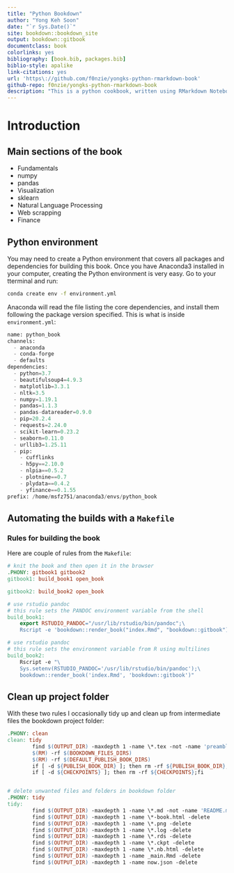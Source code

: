 ```yaml
---
title: "Python Bookdown"
author: "Yong Keh Soon"
date: "`r Sys.Date()`"
site: bookdown::bookdown_site
output: bookdown::gitbook
documentclass: book
colorlinks: yes
bibliography: [book.bib, packages.bib]
biblio-style: apalike
link-citations: yes
url: 'https\://github.com/f0nzie/yongks-python-rmarkdown-book'
github-repo: f0nzie/yongks-python-rmarkdown-book
description: "This is a python cookbook, written using RMarkdown Notebook. It is made possible by using reticulate R library as the bridge between R and Python."
---
```



# Introduction {-}


## Main sections of the book {-}

* Fundamentals
* numpy
* pandas
* Visualization
* sklearn
* Natural Language Processing
* Web scrapping
* Finance




## Python environment {-}
You may need to create a Python environment that covers all packages and dependencies for building this book. Once you have Anaconda3 installed in your computer, creating the Python environment is very easy. Go to your tterminal and run:

```bash
conda create env -f environment.yml
```

Anaconda will read the file listing the core dependencies, and install them following the package version specified. This is what is inside `environment.yml`:

```python
name: python_book
channels:
  - anaconda
  - conda-forge
  - defaults
dependencies:
  - python=3.7
  - beautifulsoup4=4.9.3
  - matplotlib=3.3.1
  - nltk=3.5
  - numpy=1.19.1
  - pandas=1.1.3
  - pandas-datareader=0.9.0
  - pip=20.2.4
  - requests=2.24.0
  - scikit-learn=0.23.2
  - seaborn=0.11.0
  - urllib3=1.25.11
  - pip:
    - cufflinks
    - h5py==2.10.0
    - nlpia==0.5.2
    - plotnine==0.7
    - plydata==0.4.2
    - yfinance==0.1.55
prefix: /home/msfz751/anaconda3/envs/python_book
```



## Automating the builds with a `Makefile` {-}


### Rules for building the book
Here are couple of rules from the `Makefile`:

```makefile
# knit the book and then open it in the browser
.PHONY: gitbook1 gitbook2
gitbook1: build_book1 open_book

gitbook2: build_book2 open_book

# use rstudio pandoc
# this rule sets the PANDOC environment variable from the shell
build_book1:
	export RSTUDIO_PANDOC="/usr/lib/rstudio/bin/pandoc";\
	Rscript -e 'bookdown::render_book("index.Rmd", "bookdown::gitbook")'

# use rstudio pandoc
# this rule sets the environment variable from R using multilines
build_book2:
	Rscript -e "\
	Sys.setenv(RSTUDIO_PANDOC='/usr/lib/rstudio/bin/pandoc');\
	bookdown::render_book('index.Rmd', 'bookdown::gitbook')"
```

## Clean up project folder
With these two rules I occasionally tidy up and clean up from intermediate files the bookdown project folder:

```makefile
.PHONY: clean
clean: tidy
		find $(OUTPUT_DIR) -maxdepth 1 -name \*.tex -not -name 'preamble.tex' -delete
		$(RM) -rf $(BOOKDOWN_FILES_DIRS)
		$(RM) -rf $(DEFAULT_PUBLISH_BOOK_DIRS)
		if [ -d ${PUBLISH_BOOK_DIR} ]; then rm -rf ${PUBLISH_BOOK_DIR};fi
		if [ -d ${CHECKPOINTS} ]; then rm -rf ${CHECKPOINTS};fi


# delete unwanted files and folders in bookdown folder
.PHONY: tidy
tidy:
		find $(OUTPUT_DIR) -maxdepth 1 -name \*.md -not -name 'README.md' -delete
		find $(OUTPUT_DIR) -maxdepth 1 -name \*-book.html -delete
		find $(OUTPUT_DIR) -maxdepth 1 -name \*.png -delete
		find $(OUTPUT_DIR) -maxdepth 1 -name \*.log -delete
		find $(OUTPUT_DIR) -maxdepth 1 -name \*.rds -delete
		find $(OUTPUT_DIR) -maxdepth 1 -name \*.ckpt -delete
		find $(OUTPUT_DIR) -maxdepth 1 -name \*.nb.html -delete
		find $(OUTPUT_DIR) -maxdepth 1 -name _main.Rmd -delete
		find $(OUTPUT_DIR) -maxdepth 1 -name now.json -delete		
```
